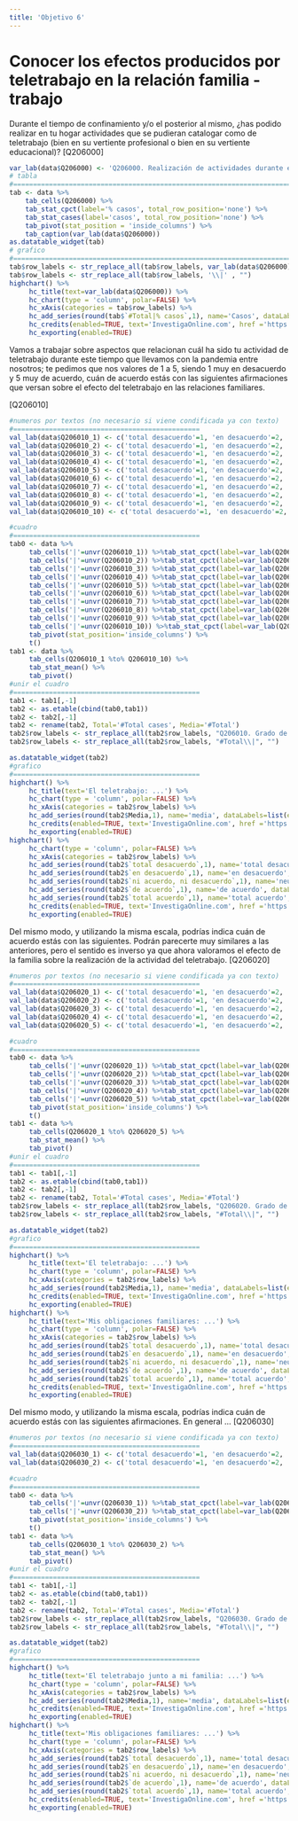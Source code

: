 ```yaml
---
title: 'Objetivo 6'
---
```


# Conocer los efectos producidos por teletrabajo en la relación familia - trabajo

Durante el tiempo de confinamiento y/o el posterior al mismo, ¿has podido realizar en tu hogar actividades que se pudieran catalogar como de teletrabajo (bien en su vertiente profesional o bien en su vertiente educacional)?
[Q206000]

```r
var_lab(data$Q206000) <- 'Q206000. Realización de actividades durante el confinamiento consideradas teletrabajo o estudio online'
# tabla
#================================================================================
tab <- data %>%
	tab_cells(Q206000) %>%
	tab_stat_cpct(label='% casos', total_row_position='none') %>%
	tab_stat_cases(label='casos', total_row_position='none') %>%
	tab_pivot(stat_position = 'inside_columns') %>%
	tab_caption(var_lab(data$Q206000))
as.datatable_widget(tab)
# grafico
#================================================================================
tab$row_labels <- str_replace_all(tab$row_labels, var_lab(data$Q206000) , "")
tab$row_labels <- str_replace_all(tab$row_labels, '\\|' , "")
highchart() %>% 
     hc_title(text=var_lab(data$Q206000)) %>% 
     hc_chart(type = 'column', polar=FALSE) %>%
     hc_xAxis(categories = tab$row_labels) %>% 
     hc_add_series(round(tab$`#Total|% casos`,1), name='Casos', dataLabels=list(enabled=TRUE), colorByPoint=TRUE) %>%
     hc_credits(enabled=TRUE, text='InvestigaOnline.com', href ='https://www.investigaonline.com') %>%
     hc_exporting(enabled=TRUE)
```



Vamos a trabajar sobre aspectos que relacionan cuál ha sido tu actividad de teletrabajo durante este tiempo que llevamos con la pandemia entre nosotros; te pedimos que nos valores de 1 a 5, siendo 1 muy en desacuerdo y 5 muy de acuerdo, cuán de acuerdo estás con las siguientes afirmaciones que versan sobre el efecto del teletrabajo en las relaciones familiares.

[Q206010]

```r
#numeros por textos (no necesario si viene condificada ya con texto)
#===============================================
val_lab(data$Q206010_1) <- c('total desacuerdo'=1, 'en desacuerdo'=2, 'ni acuerdo, ni desacuerdo'=3, 'de acuerdo'=4, 'total acuerdo'=5)
val_lab(data$Q206010_2) <- c('total desacuerdo'=1, 'en desacuerdo'=2, 'ni acuerdo, ni desacuerdo'=3, 'de acuerdo'=4, 'total acuerdo'=5)
val_lab(data$Q206010_3) <- c('total desacuerdo'=1, 'en desacuerdo'=2, 'ni acuerdo, ni desacuerdo'=3, 'de acuerdo'=4, 'total acuerdo'=5)
val_lab(data$Q206010_4) <- c('total desacuerdo'=1, 'en desacuerdo'=2, 'ni acuerdo, ni desacuerdo'=3, 'de acuerdo'=4, 'total acuerdo'=5)
val_lab(data$Q206010_5) <- c('total desacuerdo'=1, 'en desacuerdo'=2, 'ni acuerdo, ni desacuerdo'=3, 'de acuerdo'=4, 'total acuerdo'=5)
val_lab(data$Q206010_6) <- c('total desacuerdo'=1, 'en desacuerdo'=2, 'ni acuerdo, ni desacuerdo'=3, 'de acuerdo'=4, 'total acuerdo'=5)
val_lab(data$Q206010_7) <- c('total desacuerdo'=1, 'en desacuerdo'=2, 'ni acuerdo, ni desacuerdo'=3, 'de acuerdo'=4, 'total acuerdo'=5)
val_lab(data$Q206010_8) <- c('total desacuerdo'=1, 'en desacuerdo'=2, 'ni acuerdo, ni desacuerdo'=3, 'de acuerdo'=4, 'total acuerdo'=5)
val_lab(data$Q206010_9) <- c('total desacuerdo'=1, 'en desacuerdo'=2, 'ni acuerdo, ni desacuerdo'=3, 'de acuerdo'=4, 'total acuerdo'=5)
val_lab(data$Q206010_10) <- c('total desacuerdo'=1, 'en desacuerdo'=2, 'ni acuerdo, ni desacuerdo'=3, 'de acuerdo'=4, 'total acuerdo'=5)

#cuadro
#===============================================
tab0 <- data %>%
     tab_cells('|'=unvr(Q206010_1)) %>%tab_stat_cpct(label=var_lab(Q206010_1), total_row_position='below') %>%
     tab_cells('|'=unvr(Q206010_2)) %>%tab_stat_cpct(label=var_lab(Q206010_2), total_row_position='below') %>%
     tab_cells('|'=unvr(Q206010_3)) %>%tab_stat_cpct(label=var_lab(Q206010_3), total_row_position='below') %>%
     tab_cells('|'=unvr(Q206010_4)) %>%tab_stat_cpct(label=var_lab(Q206010_4), total_row_position='below') %>%
     tab_cells('|'=unvr(Q206010_5)) %>%tab_stat_cpct(label=var_lab(Q206010_5), total_row_position='below') %>%
     tab_cells('|'=unvr(Q206010_6)) %>%tab_stat_cpct(label=var_lab(Q206010_6), total_row_position='below') %>%
     tab_cells('|'=unvr(Q206010_7)) %>%tab_stat_cpct(label=var_lab(Q206010_7), total_row_position='below') %>%
     tab_cells('|'=unvr(Q206010_8)) %>%tab_stat_cpct(label=var_lab(Q206010_8), total_row_position='below') %>%
     tab_cells('|'=unvr(Q206010_9)) %>%tab_stat_cpct(label=var_lab(Q206010_9), total_row_position='below') %>%
     tab_cells('|'=unvr(Q206010_10)) %>%tab_stat_cpct(label=var_lab(Q206010_10), total_row_position='below') %>%
     tab_pivot(stat_position='inside_columns') %>%
     t()
tab1 <- data %>%
     tab_cells(Q206010_1 %to% Q206010_10) %>% 
     tab_stat_mean() %>%
     tab_pivot()
#unir el cuadro
#===============================================
tab1 <- tab1[,-1]
tab2 <- as.etable(cbind(tab0,tab1))
tab2 <- tab2[,-1]
tab2 <- rename(tab2, Total='#Total cases', Media='#Total')
tab2$row_labels <- str_replace_all(tab2$row_labels, "Q206010. Grado de acuerdo con: \\| El teletrabajo ...\\: ... ", "")
tab2$row_labels <- str_replace_all(tab2$row_labels, "#Total\\|", "")

as.datatable_widget(tab2)
#grafico
#===============================================
highchart() %>% 
     hc_title(text='El teletrabajo: ...') %>% 
     hc_chart(type = 'column', polar=FALSE) %>%
     hc_xAxis(categories = tab2$row_labels) %>% 
     hc_add_series(round(tab2$Media,1), name='media', dataLabels=list(enabled=TRUE), colorByPoint=TRUE) %>%
     hc_credits(enabled=TRUE, text='InvestigaOnline.com', href ='https://www.investigaonline.com') %>%
     hc_exporting(enabled=TRUE)
highchart() %>% 
     hc_chart(type = 'column', polar=FALSE) %>%
     hc_xAxis(categories = tab2$row_labels) %>% 
     hc_add_series(round(tab2$`total desacuerdo`,1), name='total desacuerdo', dataLabels=list(enabled=TRUE), stacking='normal') %>%
     hc_add_series(round(tab2$`en desacuerdo`,1), name='en desacuerdo', dataLabels=list(enabled=TRUE), stacking='normal') %>%
     hc_add_series(round(tab2$`ni acuerdo, ni desacuerdo`,1), name='neutral', dataLabels=list(enabled=TRUE), stacking='normal') %>%
     hc_add_series(round(tab2$`de acuerdo`,1), name='de acuerdo', dataLabels=list(enabled=TRUE), stacking='normal') %>%
     hc_add_series(round(tab2$`total acuerdo`,1), name='total acuerdo', dataLabels=list(enabled=TRUE), stacking='normal') %>%
     hc_credits(enabled=TRUE, text='InvestigaOnline.com', href ='https://www.investigaonline.com') %>%
     hc_exporting(enabled=TRUE)
```

 

Del mismo modo, y utilizando la misma escala, podrías indica cuán de acuerdo estás con las siguientes. Podrán parecerte muy similares a las anteriores, pero el sentido es inverso ya que ahora valoramos el efecto de la familia sobre la realización de la actividad del teletrabajo.
[Q206020]

```r
#numeros por textos (no necesario si viene condificada ya con texto)
#===============================================
val_lab(data$Q206020_1) <- c('total desacuerdo'=1, 'en desacuerdo'=2, 'ni acuerdo, ni desacuerdo'=3, 'de acuerdo'=4, 'total acuerdo'=5)
val_lab(data$Q206020_2) <- c('total desacuerdo'=1, 'en desacuerdo'=2, 'ni acuerdo, ni desacuerdo'=3, 'de acuerdo'=4, 'total acuerdo'=5)
val_lab(data$Q206020_3) <- c('total desacuerdo'=1, 'en desacuerdo'=2, 'ni acuerdo, ni desacuerdo'=3, 'de acuerdo'=4, 'total acuerdo'=5)
val_lab(data$Q206020_4) <- c('total desacuerdo'=1, 'en desacuerdo'=2, 'ni acuerdo, ni desacuerdo'=3, 'de acuerdo'=4, 'total acuerdo'=5)
val_lab(data$Q206020_5) <- c('total desacuerdo'=1, 'en desacuerdo'=2, 'ni acuerdo, ni desacuerdo'=3, 'de acuerdo'=4, 'total acuerdo'=5)

#cuadro
#===============================================
tab0 <- data %>%
     tab_cells('|'=unvr(Q206020_1)) %>%tab_stat_cpct(label=var_lab(Q206020_1), total_row_position='below') %>%
     tab_cells('|'=unvr(Q206020_2)) %>%tab_stat_cpct(label=var_lab(Q206020_2), total_row_position='below') %>%
     tab_cells('|'=unvr(Q206020_3)) %>%tab_stat_cpct(label=var_lab(Q206020_3), total_row_position='below') %>%
     tab_cells('|'=unvr(Q206020_4)) %>%tab_stat_cpct(label=var_lab(Q206020_4), total_row_position='below') %>%
     tab_cells('|'=unvr(Q206020_5)) %>%tab_stat_cpct(label=var_lab(Q206020_5), total_row_position='below') %>%
     tab_pivot(stat_position='inside_columns') %>%
     t()
tab1 <- data %>%
     tab_cells(Q206020_1 %to% Q206020_5) %>% 
     tab_stat_mean() %>%
     tab_pivot()
#unir el cuadro
#===============================================
tab1 <- tab1[,-1]
tab2 <- as.etable(cbind(tab0,tab1))
tab2 <- tab2[,-1]
tab2 <- rename(tab2, Total='#Total cases', Media='#Total')
tab2$row_labels <- str_replace_all(tab2$row_labels, "Q206020. Grado de acuerdo con:  \\| Mis obligaciones familiares ...: ... ", "")
tab2$row_labels <- str_replace_all(tab2$row_labels, "#Total\\|", "")

as.datatable_widget(tab2)
#grafico
#===============================================
highchart() %>% 
     hc_title(text='El teletrabajo: ...') %>% 
     hc_chart(type = 'column', polar=FALSE) %>%
     hc_xAxis(categories = tab2$row_labels) %>% 
     hc_add_series(round(tab2$Media,1), name='media', dataLabels=list(enabled=TRUE), colorByPoint=TRUE) %>%
     hc_credits(enabled=TRUE, text='InvestigaOnline.com', href ='https://www.investigaonline.com') %>%
     hc_exporting(enabled=TRUE)
highchart() %>% 
     hc_title(text='Mis obligaciones familiares: ...') %>% 
     hc_chart(type = 'column', polar=FALSE) %>%
     hc_xAxis(categories = tab2$row_labels) %>% 
     hc_add_series(round(tab2$`total desacuerdo`,1), name='total desacuerdo', dataLabels=list(enabled=TRUE), stacking='normal') %>%
     hc_add_series(round(tab2$`en desacuerdo`,1), name='en desacuerdo', dataLabels=list(enabled=TRUE), stacking='normal') %>%
     hc_add_series(round(tab2$`ni acuerdo, ni desacuerdo`,1), name='neutral', dataLabels=list(enabled=TRUE), stacking='normal') %>%
     hc_add_series(round(tab2$`de acuerdo`,1), name='de acuerdo', dataLabels=list(enabled=TRUE), stacking='normal') %>%
     hc_add_series(round(tab2$`total acuerdo`,1), name='total acuerdo', dataLabels=list(enabled=TRUE), stacking='normal') %>%
     hc_credits(enabled=TRUE, text='InvestigaOnline.com', href ='https://www.investigaonline.com') %>%
     hc_exporting(enabled=TRUE)
``` 

 

Del mismo modo, y utilizando la misma escala, podrías indica cuán de acuerdo estás con las siguientes afirmaciones. En general ...
[Q206030]


```r
#numeros por textos (no necesario si viene condificada ya con texto)
#===============================================
val_lab(data$Q206030_1) <- c('total desacuerdo'=1, 'en desacuerdo'=2, 'ni acuerdo, ni desacuerdo'=3, 'de acuerdo'=4, 'total acuerdo'=5)
val_lab(data$Q206030_2) <- c('total desacuerdo'=1, 'en desacuerdo'=2, 'ni acuerdo, ni desacuerdo'=3, 'de acuerdo'=4, 'total acuerdo'=5)

#cuadro
#===============================================
tab0 <- data %>%
     tab_cells('|'=unvr(Q206030_1)) %>%tab_stat_cpct(label=var_lab(Q206030_1), total_row_position='below') %>%
     tab_cells('|'=unvr(Q206030_2)) %>%tab_stat_cpct(label=var_lab(Q206030_2), total_row_position='below') %>%
     tab_pivot(stat_position='inside_columns') %>%
     t()
tab1 <- data %>%
     tab_cells(Q206030_1 %to% Q206030_2) %>% 
     tab_stat_mean() %>%
     tab_pivot()
#unir el cuadro
#===============================================
tab1 <- tab1[,-1]
tab2 <- as.etable(cbind(tab0,tab1))
tab2 <- tab2[,-1]
tab2 <- rename(tab2, Total='#Total cases', Media='#Total')
tab2$row_labels <- str_replace_all(tab2$row_labels, "Q206030. Grado de acuerdo con:  \\| El teletrabajo junto a mi familia...: ... ", "")
tab2$row_labels <- str_replace_all(tab2$row_labels, "#Total\\|", "")

as.datatable_widget(tab2)
#grafico
#===============================================
highchart() %>% 
     hc_title(text='El teletrabajo junto a mi familia: ...') %>% 
     hc_chart(type = 'column', polar=FALSE) %>%
     hc_xAxis(categories = tab2$row_labels) %>% 
     hc_add_series(round(tab2$Media,1), name='media', dataLabels=list(enabled=TRUE), colorByPoint=TRUE) %>%
     hc_credits(enabled=TRUE, text='InvestigaOnline.com', href ='https://www.investigaonline.com') %>%
     hc_exporting(enabled=TRUE)
highchart() %>% 
     hc_title(text='Mis obligaciones familiares: ...') %>% 
     hc_chart(type = 'column', polar=FALSE) %>%
     hc_xAxis(categories = tab2$row_labels) %>% 
     hc_add_series(round(tab2$`total desacuerdo`,1), name='total desacuerdo', dataLabels=list(enabled=TRUE), stacking='normal') %>%
     hc_add_series(round(tab2$`en desacuerdo`,1), name='en desacuerdo', dataLabels=list(enabled=TRUE), stacking='normal') %>%
     hc_add_series(round(tab2$`ni acuerdo, ni desacuerdo`,1), name='neutral', dataLabels=list(enabled=TRUE), stacking='normal') %>%
     hc_add_series(round(tab2$`de acuerdo`,1), name='de acuerdo', dataLabels=list(enabled=TRUE), stacking='normal') %>%
     hc_add_series(round(tab2$`total acuerdo`,1), name='total acuerdo', dataLabels=list(enabled=TRUE), stacking='normal') %>%
     hc_credits(enabled=TRUE, text='InvestigaOnline.com', href ='https://www.investigaonline.com') %>%
     hc_exporting(enabled=TRUE)
``` 
